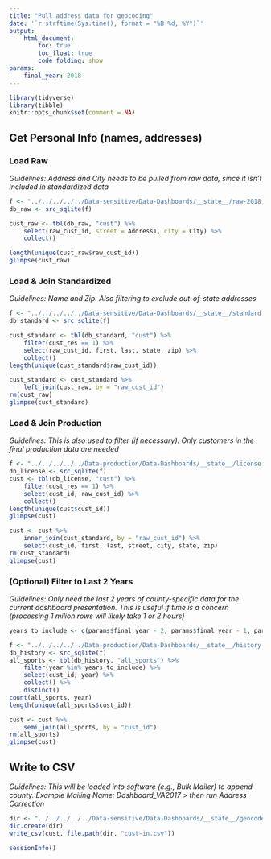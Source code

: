 ```yaml
---
title: "Pull address data for geocoding"
date: '`r strftime(Sys.time(), format = "%B %d, %Y")`'
output: 
    html_document:
        toc: true
        toc_float: true
        code_folding: show
params:
    final_year: 2018
---
```


```r
library(tidyverse)
library(tibble)
knitr::opts_chunk$set(comment = NA)
```


## Get Personal Info (names, addresses)

### Load Raw

*Guidelines: Address and City needs to be pulled from raw data, since it isn't included in standardized data*

```r
f <- "../../../../../Data-sensitive/Data-Dashboards/__state__/raw-2018.sqlite3"
db_raw <- src_sqlite(f)

cust_raw <- tbl(db_raw, "cust") %>% 
    select(raw_cust_id, street = Address1, city = City) %>% 
    collect()

length(unique(cust_raw$raw_cust_id))
glimpse(cust_raw)
```


### Load & Join Standardized

*Guidelines: Name and Zip. Also filtering to exclude out-of-state addresses*

```r
f <- "../../../../../Data-sensitive/Data-Dashboards/__state__/standard.sqlite3"
db_standard <- src_sqlite(f)

cust_standard <- tbl(db_standard, "cust") %>% 
    filter(cust_res == 1) %>%
    select(raw_cust_id, first, last, state, zip) %>% 
    collect()
length(unique(cust_standard$raw_cust_id))
```

```r
cust_standard <- cust_standard %>%
    left_join(cust_raw, by = "raw_cust_id")
rm(cust_raw)
glimpse(cust_standard)
```


### Load & Join Production

*Guidelines: This is also used to filter (if necessary). Only customers in the final production data are needed*

```r
f <- "../../../../../Data-production/Data-Dashboards/__state__/license.sqlite3"
db_license <- src_sqlite(f)
cust <- tbl(db_license, "cust") %>%
    filter(cust_res == 1) %>%
    select(cust_id, raw_cust_id) %>%
    collect()
length(unique(cust$cust_id))
glimpse(cust)
```

```r
cust <- cust %>%
    inner_join(cust_standard, by = "raw_cust_id") %>%
    select(cust_id, first, last, street, city, state, zip)
rm(cust_standard)
glimpse(cust)
```


### (Optional) Filter to Last 2 Years

*Guidelines: Only need the last 2 years of county-specific data for the current dashboard presentation. This is useful if time is a concern (processing 1 milion rows will likely take 1 or 2 hours)*

```r
years_to_include <- c(params$final_year - 2, params$final_year - 1, params$final_year)

f <- "../../../../../Data-production/Data-Dashboards/__state__/history.sqlite3"
db_history <- src_sqlite(f)
all_sports <- tbl(db_history, "all_sports") %>%
    filter(year %in% years_to_include) %>%
    select(cust_id, year) %>%
    collect() %>%
    distinct()
count(all_sports, year)
length(unique(all_sports$cust_id))
```

```r
cust <- cust %>%
    semi_join(all_sports, by = "cust_id")
rm(all_sports)
glimpse(cust)
```


## Write to CSV

*Guidelines: This will be loaded into software (e.g., Bulk Mailer) to append county. Example Mailing Name: Dashboard_VA2017 > then run Address Correction*

```r
dir <- "../../../../../Data-sensitive/Data-Dashboards/__state__/geocode-addresses"
dir.create(dir)
write_csv(cust, file.path(dir, "cust-in.csv"))
```

```r
sessionInfo()
```

